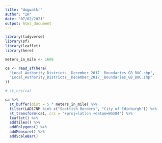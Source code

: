 ```yaml
---
title: "dogwalkr"
author: "IH"
date: "07/02/2021"
output: html_document
---
```


```r
library(tidyverse)
library(sf)
library(leaflet)
library(here)
```

```r
meters_in_mile <- 1609

ca <- read_sf(here(
  "Local_Authority_Districts__December_2017__Boundaries_GB_BUC-shp",
  "Local_Authority_Districts__December_2017__Boundaries_GB_BUC.shp"
))

# st_crs(ca)
```




```r
ca %>%
  st_buffer(dist = 5 * meters_in_mile) %>%
  filter(LAD17NM %in% c("Scottish Borders", "City of Edinburgh")) %>%
  st_transform(ca1, crs = "+proj=latlon +datum=WGS84") %>%
  leaflet() %>%
  addTiles() %>%
  addPolygons() %>%
  addMeasure() %>%
  addScaleBar()
```
